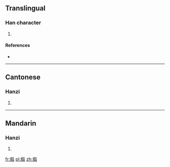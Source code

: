==Translingual==

===Han character===
{{Han char|rn=98|rad=瓦|as=12|sn=17|four=9121<sub>7</sub>|canj=火手一女弓 (FQMVN)}}

# {{defn|Han|sort=瓦12}}

====References====
* {{Han ref|kx=0752.070|dkj=21598|dj=1159.250|hdz=21432.070|uh=7510|ud=29968|bh=ED6F|bd=60783}}

----

==Cantonese==

===Hanzi===
{{yue-hanzi|jyut=|y=leun4}}

# {{defn|Cantonese|sort=瓦12}}

----

==Mandarin==

===Hanzi===
{{cmn-hanzi|pin=[[lín]] ([[lin2]]), [[shèn]] ([[shen4]]), [[shí]] ([[shi2]])|wg=lin<sup>2</sup>, shen<sup>4</sup>, shih<sup>2</sup>}}

# {{defn|Mandarin|sort=瓦12}}

[[fr:甐]]
[[pl:甐]]
[[zh:甐]]